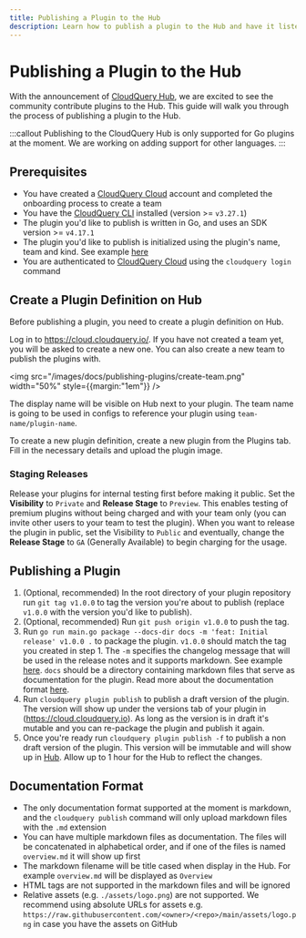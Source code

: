 ```yaml
---
title: Publishing a Plugin to the Hub
description: Learn how to publish a plugin to the Hub and have it listed in https://hub.cloudquery.io/
---
```


# Publishing a Plugin to the Hub

With the announcement of [CloudQuery Hub](/blog/announcing-cloudquery-new-hub), we are excited to see the community contribute plugins to the Hub. This guide will walk you through the process of publishing a plugin to the Hub.

:::callout
Publishing to the CloudQuery Hub is only supported for Go plugins at the moment. We are working on adding support for other languages.
:::

## Prerequisites

- You have created a [CloudQuery Cloud](https://cloud.cloudquery.io/) account and completed the onboarding process to create a team
- You have the [CloudQuery CLI](/docs/quickstart) installed (version >= `v3.27.1`)
- The plugin you'd like to publish is written in Go, and uses an SDK version >= `v4.17.1`
- The plugin you'd like to publish is initialized using the plugin's name, team and kind. See example [here](https://github.com/cloudquery/cloudquery/blob/b7ef6f6ed8948272a429f35614fa28559397227a/plugins/source/test/resources/plugin/plugin.go#L15)
- You are authenticated to [CloudQuery Cloud](https://cloud.cloudquery.io/) using the `cloudquery login` command

## Create a Plugin Definition on Hub

Before publishing a plugin, you need to create a plugin definition on Hub. 

Log in to https://cloud.cloudquery.io/. If you have not created a team yet, you will be asked to create a new one. You can also create a new team to publish the plugins with.

<img src="/images/docs/publishing-plugins/create-team.png" width="50%" style={{margin:"1em"}} />

The display name will be visible on Hub next to your plugin. The team name is going to be used in configs to reference your plugin using `team-name/plugin-name`.

To create a new plugin definition, create a new plugin from the Plugins tab. Fill in the necessary details and upload the plugin image.

### Staging Releases

Release your plugins for internal testing first before making it public. Set the **Visibility** to `Private` and **Release Stage** to `Preview`. This enables testing of premium plugins without being charged and with your team only (you can invite other users to your team to test the plugin).
When you want to release the plugin in public, set the Visibility to `Public` and eventually, change the **Release Stage** to `GA` (Generally Available) to begin charging for the usage.

## Publishing a Plugin

1. (Optional, recommended) In the root directory of your plugin repository run `git tag v1.0.0` to tag the version you're about to publish (replace `v1.0.0` with the version you'd like to publish).
2. (Optional, recommended) Run `git push origin v1.0.0` to push the tag.
3. Run `go run main.go package --docs-dir docs -m 'feat: Initial release' v1.0.0 .` to package the plugin. `v1.0.0` should match the tag you created in step 1. The `-m` specifies the changelog message that will be used in the release notes and it supports markdown. See example [here](https://hub.cloudquery.io/plugins/.source/cloudquery/alicloud/v4.0.14/versions). `docs` should be a directory containing markdown files that serve as documentation for the plugin. Read more about the documentation format [here](#documentation-format).
4. Run `cloudquery plugin publish` to publish a draft version of the plugin. The version will show up under the versions tab of your plugin in (https://cloud.cloudquery.io). As long as the version is in draft it's mutable and you can re-package the plugin and publish it again.
5. Once you're ready run `cloudquery plugin publish -f` to publish a non draft version of the plugin. This version will be immutable and will show up in [Hub](https://hub.cloudquery.io/). Allow up to 1 hour for the Hub to reflect the changes.

## Documentation Format

- The only documentation format supported at the moment is markdown, and the `cloudquery publish` command will only upload markdown files with the `.md` extension
- You can have multiple markdown files as documentation. The files will be concatenated in alphabetical order, and if one of the files is named `overview.md` it will show up first
- The markdown filename will be title cased when display in the Hub. For example `overview.md` will be displayed as `Overview`
- HTML tags are not supported in the markdown files and will be ignored
- Relative assets (e.g. `./assets/logo.png`) are not supported. We recommend using absolute URLs for assets e.g. `https://raw.githubusercontent.com/<owner>/<repo>/main/assets/logo.png` in case you have the assets on GitHub

